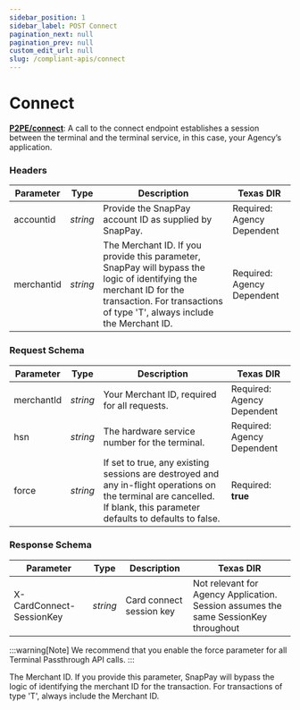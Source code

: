 ```yaml
---
sidebar_position: 1
sidebar_label: POST Connect
pagination_next: null
pagination_prev: null
custom_edit_url: null
slug: /compliant-apis/connect
---
```


# Connect


**[<ApiBadge type="post" /> P2PE/connect](https://developer.fiserv.com/product/SnapPay/api/?type=post&path=/P2PE/connect&branch=main&version=3.0.1)**: A call to the connect endpoint establishes a session between the terminal and the
terminal service, in this case, your Agency’s application.

### Headers

| Parameter | Type | Description | Texas DIR |
|---|---|---|---|
| accountid | *string* | Provide the SnapPay account ID as supplied by SnapPay. | Required: Agency Dependent |
| merchantid | *string* | The Merchant ID. If you provide this parameter, SnapPay will bypass the logic of identifying the merchant ID for the transaction. For transactions of type 'T', always include the Merchant ID. | Required: Agency Dependent |

### Request Schema

| Parameter | Type | Description | Texas DIR |
|---|---|---|---|
| merchantId | *string* | Your Merchant ID, required for all requests. | Required: Agency Dependent |
| hsn | *string* | The hardware service number for the terminal. | Required: Agency Dependent |
| force | *string* | If set to true, any existing sessions are destroyed and any in-flight operations on the terminal are cancelled. If blank, this parameter defaults to defaults to false. | Required: **true** |

### Response Schema

| Parameter | Type | Description | Texas DIR |
|---|---|---|---|
| X-CardConnect-SessionKey  | *string* | Card connect session key  | Not relevant for Agency Application. Session assumes the same SessionKey throughout |

:::warning[Note]
We recommend that you enable the force parameter for all Terminal Passthrough API calls.
:::

The Merchant ID. If you provide this parameter, SnapPay will bypass the logic of identifying the merchant ID for the transaction. For transactions of type 'T', always include the Merchant ID.